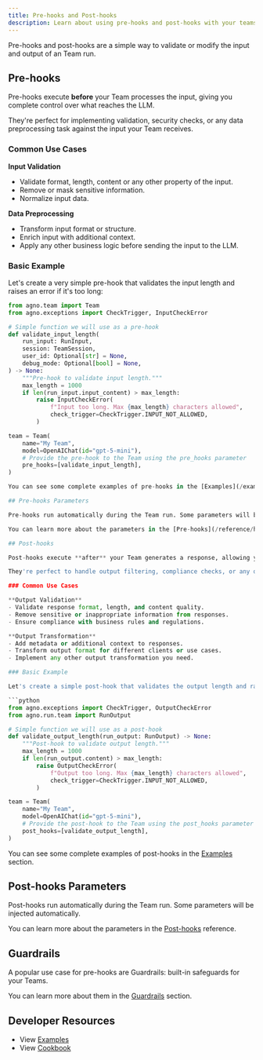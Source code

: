 ```yaml
---
title: Pre-hooks and Post-hooks
description: Learn about using pre-hooks and post-hooks with your teams.
---
```


Pre-hooks and post-hooks are a simple way to validate or modify the input and output of an Team run.


## Pre-hooks

Pre-hooks execute **before** your Team processes the input, giving you complete control over what reaches the LLM.

They're perfect for implementing validation, security checks, or any data preprocessing task against the input your Team receives.

### Common Use Cases

**Input Validation**
- Validate format, length, content or any other property of the input.
- Remove or mask sensitive information.
- Normalize input data.

**Data Preprocessing**
- Transform input format or structure.
- Enrich input with additional context.
- Apply any other business logic before sending the input to the LLM.

### Basic Example

Let's create a very simple pre-hook that validates the input length and raises an error if it's too long:

```python
from agno.team import Team
from agno.exceptions import CheckTrigger, InputCheckError

# Simple function we will use as a pre-hook
def validate_input_length(
    run_input: RunInput,
    session: TeamSession,
    user_id: Optional[str] = None,
    debug_mode: Optional[bool] = None,
) -> None:
    """Pre-hook to validate input length."""
    max_length = 1000
    if len(run_input.input_content) > max_length:
        raise InputCheckError(
            f"Input too long. Max {max_length} characters allowed",
            check_trigger=CheckTrigger.INPUT_NOT_ALLOWED,
        )

team = Team(
    name="My Team",
    model=OpenAIChat(id="gpt-5-mini"),
    # Provide the pre-hook to the Team using the pre_hooks parameter
    pre_hooks=[validate_input_length],
)

You can see some complete examples of pre-hooks in the [Examples](/examples/concepts/teams/pre-hooks-and-post-hooks) section.

## Pre-hooks Parameters

Pre-hooks run automatically during the Team run. Some parameters will be injected automatically.

You can learn more about the parameters in the [Pre-hooks](/reference/hooks/pre-hooks) reference.

## Post-hooks

Post-hooks execute **after** your Team generates a response, allowing you to validate, transform, or enrich the output before it reaches the user.

They're perfect to handle output filtering, compliance checks, or any other output transformation you need.

### Common Use Cases

**Output Validation**
- Validate response format, length, and content quality.
- Remove sensitive or inappropriate information from responses.
- Ensure compliance with business rules and regulations.

**Output Transformation**
- Add metadata or additional context to responses.
- Transform output format for different clients or use cases.
- Implement any other output transformation you need.

### Basic Example

Let's create a simple post-hook that validates the output length and raises an error if it's too long:

```python
from agno.exceptions import CheckTrigger, OutputCheckError
from agno.run.team import RunOutput

# Simple function we will use as a post-hook
def validate_output_length(run_output: RunOutput) -> None:
    """Post-hook to validate output length."""
    max_length = 1000
    if len(run_output.content) > max_length:
        raise OutputCheckError(
            f"Output too long. Max {max_length} characters allowed",
            check_trigger=CheckTrigger.INPUT_NOT_ALLOWED,
        )

team = Team(
    name="My Team",
    model=OpenAIChat(id="gpt-5-mini"),
    # Provide the post-hook to the Team using the post_hooks parameter
    post_hooks=[validate_output_length],
)
```

You can see some complete examples of post-hooks in the [Examples](/examples/concepts/teams/hooks) section.

## Post-hooks Parameters

Post-hooks run automatically during the Team run. Some parameters will be injected automatically.

You can learn more about the parameters in the [Post-hooks](/reference/hooks/post-hooks) reference.

## Guardrails

A popular use case for pre-hooks are Guardrails: built-in safeguards for your Teams.

You can learn more about them in the [Guardrails](/concepts/teams/guardrails) section.


## Developer Resources

- View [Examples](/examples/concepts/teams/hooks)
- View [Cookbook](https://github.com/agno-agi/agno/tree/main/cookbook/teams/hooks)